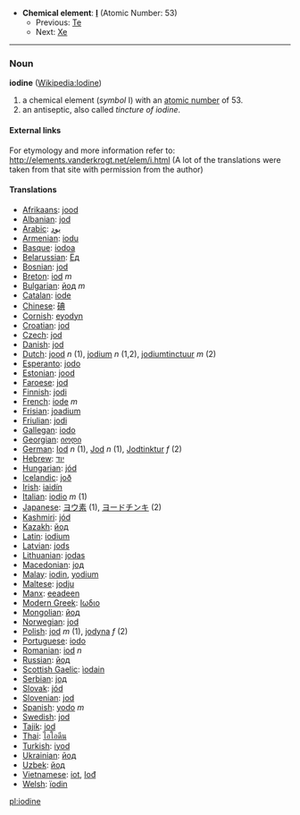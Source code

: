 *'''Chemical element''': '''[[I]]''' (Atomic Number: 53)
**Previous: [[Tellurium|Te]]
**Next: [[Xenon|Xe]]

----
=== Noun ===
'''iodine''' ([[en:Iodine|Wikipedia:Iodine]])

# a chemical element (''symbol'' I) with an [[atomic number]] of 53.
# an antiseptic, also called ''tincture of iodine''.

====External links====
For etymology and more information refer to:
http://elements.vanderkrogt.net/elem/i.html
(A lot of the translations were taken from that site with permission from the author)

==== Translations ====
*[[Afrikaans]]: [[jood]]
*[[Albanian]]: [[jod]]
*[[Arabic]]: [[يود]]
*[[Armenian]]: [[iodu]]
*[[Basque]]: [[iodoa]]
*[[Belarussian]]: [[Ёд]]
*[[Bosnian]]: [[jod]]
*[[Breton]]: [[iod]] ''m''
*[[Bulgarian]]: [[йод]] ''m''
*[[Catalan]]: [[iode]]
*[[Chinese]]: [[碘]]
*[[Cornish]]: [[eyodyn]]
*[[Croatian]]: [[jod]]
*[[Czech]]: [[jod]]
*[[Danish]]: [[jod]]
*[[Dutch]]: [[jood]] ''n'' (1), [[jodium]] ''n'' (1,2), [[jodiumtinctuur]] ''m'' (2)
*[[Esperanto]]: [[jodo]]
*[[Estonian]]: [[jood]]
*[[Faroese]]: [[jod]]
*[[Finnish]]: [[jodi]]
*[[French]]: [[iode]] ''m''
*[[Frisian]]: [[joadium]]
*[[Friulian]]: [[jodi]]
*[[Gallegan]]: [[iodo]]
*[[Georgian]]: [[იოდი]]
*[[German]]: [[Iod]] ''n'' (1), [[Jod]] ''n'' (1), [[Jodtinktur]] ''f'' (2)
*[[Hebrew]]: [[יוד]]
*[[Hungarian]]: [[jód]]
*[[Icelandic]]: [[joð]]
*[[Irish]]: [[iaidín]]
*[[Italian]]: [[iodio]] ''m'' (1)
*[[Japanese]]: [[ヨウ素]] (1), [[ヨードチンキ]] (2)
*[[Kashmiri]]: [[jód]]
*[[Kazakh]]: [[йод]]
*[[Latin]]: [[iodium]]
*[[Latvian]]: [[jods]]
*[[Lithuanian]]: [[jodas]]
*[[Macedonian]]: [[jод]]
*[[Malay]]: [[iodin]], [[yodium]]
*[[Maltese]]: [[jodju]]
*[[Manx]]: [[eeadeen]]
*[[Modern Greek]]: [[Ιωδιο]] '' ''
*[[Mongolian]]: [[йод]]
*[[Norwegian]]: [[jod]]
*[[Polish]]:  [[jod]] ''m'' (1), [[jodyna]] ''f'' (2)
*[[Portuguese]]: [[iodo]]
*[[Romanian]]: [[iod]] ''n''
*[[Russian]]: [[йод]] '' ''
*[[Scottish Gaelic]]: [[ìodain]]
*[[Serbian]]: [[jод]]
*[[Slovak]]: [[jód]]
*[[Slovenian]]: [[jod]]
*[[Spanish]]: [[yodo]] ''m''
*[[Swedish]]: [[jod]]
*[[Tajik]]: [[iod]]
*[[Thai]]: [[ไอโอดีน]]
*[[Turkish]]: [[iyod]]
*[[Ukrainian]]: [[йод]]
*[[Uzbek]]: [[йод]]
*[[Vietnamese]]: [[iot]], [[Iođ]]
*[[Welsh]]: [[ïodin]]

[[pl:iodine]]